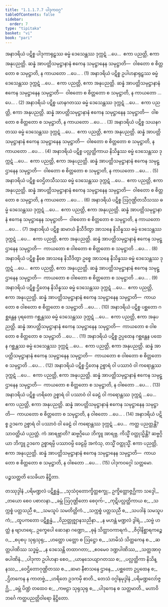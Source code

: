```yaml
---
title: "1.1.1.7.7 ပါဒုကဝဂ္ဂ"
tableOfContents: false
sidebar:
  order: 7
type: "tipitaka"
basket: "vi"
book: "pari"
---
```



<DynamicBreadcrumb />

<Division number="156" book="pari">

<Paragraph number="305" book="pari">
အနာဒရိယံ ပဋိစ္စ ပါဒုကာရုဠှဿ ဓမ္မံ ဒေသေန္တဿ ဒုက္ကဋံ …ပေ…  ဧကာ ပညတ္တိ, ဧကာ အနုပညတ္တိ. ဆန္နံ အာပတ္တိသမုဋ္ဌာနာနံ ဧကေန သမုဋ္ဌာနေန သမုဋ္ဌာတိ—  ဝါစတော စ စိတ္တတော စ သမုဋ္ဌာတိ, န ကာယတော …ပေ… . (1)
</Paragraph>

<Paragraph number="306" book="pari">
အနာဒရိယံ ပဋိစ္စ ဥပါဟနာရုဠှဿ ဓမ္မံ ဒေသေန္တဿ ဒုက္ကဋံ …ပေ…  ဧကာ ပညတ္တိ, ဧကာ အနုပညတ္တိ. ဆန္နံ အာပတ္တိသမုဋ္ဌာနာနံ ဧကေန သမုဋ္ဌာနေန သမုဋ္ဌာတိ—  ဝါစတော စ စိတ္တတော စ သမုဋ္ဌာတိ, န ကာယတော …ပေ… . (2)
</Paragraph>

<Paragraph number="307" book="pari">
အနာဒရိယံ ပဋိစ္စ ယာနဂတဿ ဓမ္မံ ဒေသေန္တဿ ဒုက္ကဋံ …ပေ…  ဧကာ ပညတ္တိ, ဧကာ အနုပညတ္တိ. ဆန္နံ အာပတ္တိသမုဋ္ဌာနာနံ ဧကေန သမုဋ္ဌာနေန သမုဋ္ဌာတိ—  ဝါစတော စ စိတ္တတော စ သမုဋ္ဌာတိ, န ကာယတော …ပေ… . (3)
</Paragraph>

<Paragraph number="308" book="pari">
အနာဒရိယံ ပဋိစ္စ သယနဂတဿ ဓမ္မံ ဒေသေန္တဿ ဒုက္ကဋံ …ပေ…  ဧကာ ပညတ္တိ, ဧကာ အနုပညတ္တိ. ဆန္နံ အာပတ္တိသမုဋ္ဌာနာနံ ဧကေန သမုဋ္ဌာနေန သမုဋ္ဌာတိ—  ဝါစတော စ စိတ္တတော စ သမုဋ္ဌာတိ, န ကာယတော …ပေ… . (4)
</Paragraph>

<Paragraph number="309" book="pari">
အနာဒရိယံ ပဋိစ္စ ပလ္လတ္ထိကာယ နိသိန္နဿ ဓမ္မံ ဒေသေန္တဿ ဒုက္ကဋံ …ပေ…  ဧကာ ပညတ္တိ, ဧကာ အနုပညတ္တိ. ဆန္နံ အာပတ္တိသမုဋ္ဌာနာနံ ဧကေန သမုဋ္ဌာနေန သမုဋ္ဌာတိ—  ဝါစတော စ စိတ္တတော စ သမုဋ္ဌာတိ, န ကာယတော …ပေ… . (5)
</Paragraph>

<Paragraph number="310" book="pari">
အနာဒရိယံ ပဋိစ္စ ဝေဌိတသီသဿ ဓမ္မံ ဒေသေန္တဿ ဒုက္ကဋံ …ပေ…  ဧကာ ပညတ္တိ, ဧကာ အနုပညတ္တိ. ဆန္နံ အာပတ္တိသမုဋ္ဌာနာနံ ဧကေန သမုဋ္ဌာနေန သမုဋ္ဌာတိ—  ဝါစတော စ စိတ္တတော စ သမုဋ္ဌာတိ, န ကာယတော …ပေ… . (6)
</Paragraph>

<Paragraph number="311" book="pari">
အနာဒရိယံ ပဋိစ္စ ဩဂုဏ္ဌိတသီသဿ ဓမ္မံ ဒေသေန္တဿ ဒုက္ကဋံ …ပေ…  ဧကာ ပညတ္တိ, ဧကာ အနုပညတ္တိ. ဆန္နံ အာပတ္တိသမုဋ္ဌာနာနံ ဧကေန သမုဋ္ဌာနေန သမုဋ္ဌာတိ—  ဝါစတော စ စိတ္တတော စ သမုဋ္ဌာတိ, န ကာယတော …ပေ… . (7)
</Paragraph>

<Paragraph number="312" book="pari">
အနာဒရိယံ ပဋိစ္စ ဆမာယံ နိသီဒိတွာ အာသနေ နိသိန္နဿ ဓမ္မံ ဒေသေန္တဿ ဒုက္ကဋံ …ပေ…  ဧကာ ပညတ္တိ, ဧကာ အနုပညတ္တိ. ဆန္နံ အာပတ္တိသမုဋ္ဌာနာနံ ဧကေန သမုဋ္ဌာနေန သမုဋ္ဌာတိ—  ကာယတော စ ဝါစတော စ စိတ္တတော စ သမုဋ္ဌာတိ …ပေ… . (8)
</Paragraph>

<Paragraph number="313" book="pari">
အနာဒရိယံ ပဋိစ္စ နီစေ အာသနေ နိသီဒိတွာ ဥစ္စေ အာသနေ နိသိန္နဿ ဓမ္မံ ဒေသေန္တဿ ဒုက္ကဋံ …ပေ…  ဧကာ ပညတ္တိ, ဧကာ အနုပညတ္တိ. ဆန္နံ အာပတ္တိသမုဋ္ဌာနာနံ ဧကေန သမုဋ္ဌာနေန သမုဋ္ဌာတိ—  ကာယတော စ ဝါစတော စ စိတ္တတော စ သမုဋ္ဌာတိ …ပေ… . (9)
</Paragraph>

<Paragraph number="314" book="pari">
အနာဒရိယံ ပဋိစ္စ ဌိတေန နိသိန္နဿ ဓမ္မံ ဒေသေန္တဿ ဒုက္ကဋံ …ပေ…  ဧကာ ပညတ္တိ, ဧကာ အနုပညတ္တိ. ဆန္နံ အာပတ္တိသမုဋ္ဌာနာနံ ဧကေန သမုဋ္ဌာနေန သမုဋ္ဌာတိ—  ကာယတော စ ဝါစတော စ စိတ္တတော စ သမုဋ္ဌာတိ …ပေ… . (10)
</Paragraph>

<Paragraph number="315" book="pari">
အနာဒရိယံ ပဋိစ္စ ပစ္ဆတော ဂစ္ဆန္တေန ပုရတော ဂစ္ဆန္တဿ ဓမ္မံ ဒေသေန္တဿ ဒုက္ကဋံ …ပေ…  ဧကာ ပညတ္တိ, ဧကာ အနုပညတ္တိ. ဆန္နံ အာပတ္တိသမုဋ္ဌာနာနံ ဧကေန သမုဋ္ဌာနေန သမုဋ္ဌာတိ—  ကာယတော စ ဝါစတော စ စိတ္တတော စ သမုဋ္ဌာတိ …ပေ… . (11)
</Paragraph>

<Paragraph number="316" book="pari">
အနာဒရိယံ ပဋိစ္စ ဥပ္ပထေန ဂစ္ဆန္တေန ပထေန ဂစ္ဆန္တဿ ဓမ္မံ ဒေသေန္တဿ ဒုက္ကဋံ …ပေ…  ဧကာ ပညတ္တိ, ဧကာ အနုပညတ္တိ. ဆန္နံ အာပတ္တိသမုဋ္ဌာနာနံ ဧကေန သမုဋ္ဌာနေန သမုဋ္ဌာတိ—  ကာယတော စ ဝါစတော စ စိတ္တတော စ သမုဋ္ဌာတိ …ပေ… . (12)
</Paragraph>

<Paragraph number="317" book="pari">
အနာဒရိယံ ပဋိစ္စ ဌိတေန ဥစ္စာရံ ဝါ ပဿာဝံ ဝါ ကရောန္တဿ ဒုက္ကဋံ …ပေ…  ဧကာ ပညတ္တိ, ဧကာ အနုပညတ္တိ. ဆန္နံ အာပတ္တိသမုဋ္ဌာနာနံ ဧကေန သမုဋ္ဌာနေန သမုဋ္ဌာတိ—  ကာယတော စ စိတ္တတော စ သမုဋ္ဌာတိ, န ဝါစတော …ပေ… . (13)
</Paragraph>

<Paragraph number="318" book="pari">
အနာဒရိယံ ပဋိစ္စ ဟရိတေ ဥစ္စာရံ ဝါ ပဿာဝံ ဝါ ခေဠံ ဝါ ကရောန္တဿ ဒုက္ကဋံ …ပေ…  ဧကာ ပညတ္တိ, ဧကာ အနုပညတ္တိ. ဆန္နံ အာပတ္တိသမုဋ္ဌာနာနံ ဧကေန သမုဋ္ဌာနေန သမုဋ္ဌာတိ—  ကာယတော စ စိတ္တတော စ သမုဋ္ဌာတိ, န ဝါစတော …ပေ… . (14)
</Paragraph>

<Paragraph number="319" book="pari">
အနာဒရိယံ ပဋိစ္စ ဥဒကေ ဥစ္စာရံ ဝါ ပဿာဝံ ဝါ ခေဠံ ဝါ ကရောန္တဿ ဒုက္ကဋံ …ပေ…  ကတ္ထ ပညတ္တန္တိ? သာဝတ္ထိယံ ပညတ္တံ. ကံ အာရဗ္ဘာတိ? ဆဗ္ဗဂ္ဂိယေ ဘိက္ခူ အာရဗ္ဘ. ကိသ္မိံ ဝတ္ထုသ္မိန္တိ? ဆဗ္ဗဂ္ဂိယာ ဘိက္ခူ ဥဒကေ ဥစ္စာရမ္ပိ ပဿာဝမ္ပိ ခေဠမ္ပိ အကံသု, တသ္မိံ ဝတ္ထုသ္မိံ. ဧကာ ပညတ္တိ, ဧကာ အနုပညတ္တိ. ဆန္နံ အာပတ္တိသမုဋ္ဌာနာနံ ဧကေန သမုဋ္ဌာနေန သမုဋ္ဌာတိ—  ကာယတော စ စိတ္တတော စ သမုဋ္ဌာတိ, န ဝါစတော …ပေ… . (15)

</Paragraph>
</Division>

<Paragraph number="320" type="center" book="pari">
ပါဒုကဝဂ္ဂေါ သတ္တမော.

  
ပဉ္စသတ္တတိ သေခိယာ နိဋ္ဌိတာ.



</Paragraph>

<Paragraph number="321" type="center" book="pari">
တဿုဒ္ဒါနံ


</Paragraph>

<Paragraph number="322" type="verses" book="pari">
_ပရိမဏ္ဍလံ ပဋိစ္ဆန္နံ,_  
_သုသံဝုတောက္ခိတ္တစက္ခု;_  
ဥက္ခိတ္တောဇ္ဇဂ္ဃိကာ သဒ္ဒေါ,_  
_တယော စေဝ ပစာလနာ._  

</Paragraph>

<Paragraph number="323" type="verses" book="pari">
_ခမ္ဘံ ဩဂုဏ္ဌိတော စေဝုက်-_  
_ကုဋိပလ္လတ္ထိကာယ စ;_  
_သက္ကစ္စံ ပတ္တသညီ စ,_  
_သမသူပံ သမတိတ္တိကံ._  

</Paragraph>

<Paragraph number="324" type="verses" book="pari">
_သက္ကစ္စံ ပတ္တသညီ စ,_  
_သပဒါနံ သမသူပကံ;_  
_ထူပကတော ပဋိစ္ဆန္နံ,_  
_ဝိညတ္တုဇ္ဈာနသညိနာ._  

</Paragraph>

<Paragraph number="325" type="verses" book="pari">
_န မဟန္တံ မဏ္ဍလံ ဒွါရံ,_  
_သဗ္ဗံ ဟတ္ထံ န ဗျာဟရေ;_  
ဥက္ခေပေါ ဆေဒနာ ဂဏ္ဍော,_  
_ဓုနံ သိတ္ထာဝကာရကံ._  

</Paragraph>

<Paragraph number="326" type="verses" book="pari">
_ဇိဝှါနိစ္ဆာရကဉ္စေဝ,_  
_စပုစပု သုရုသုရု;_  
_ဟတ္ထော ပတ္တော စ ဩဋ္ဌော စ,_  
_သာမိသံ သိတ္ထကေန စ._  

</Paragraph>

<Paragraph number="327" type="verses" book="pari">
_ဆတ္တပါဏိဿ သဒ္ဓမ္မံ,_  
_န ဒေသေန္တိ တထာဂတာ;_  
_ဧဝမေဝ ဒဏ္ဍပါဏိဿ,_  
_သတ္ထအာဝုဓပါဏိနံ._  

</Paragraph>

<Paragraph number="328" type="verses" book="pari">
_ပါဒုကာ ဥပါဟနာ စေဝ,_  
_ယာနသေယျာဂတဿ စ;_  
_ပလ္လတ္ထိကာ နိသိန္နဿ,_  
_ဝေဌိတောဂုဏ္ဌိတဿ စ._  

</Paragraph>

<Paragraph number="329" type="verses" book="pari">
_ဆမာ နီစာသနေ ဌာနေ,_  
_ပစ္ဆတော ဥပ္ပထေန စ;_  
_ဌိတကေန န ကာတဗ္ဗံ,_  
_ဟရိတေ ဥဒကမှိ စာတိ._  


</Paragraph>

<Paragraph number="330" type="center" book="pari">
တေသံ ဝဂ္ဂါနမုဒ္ဒါနံ


</Paragraph>

<Paragraph number="331" type="verses" book="pari">
_ပရိမဏ္ဍလော်ဇ္ဇဂ္ဃိ,_  
_ခမ္ဘံ ပိဏ္ဍံ တထေဝ စ;_  
_ကဗဠာ သုရုသုရု စ,_  
_ပါဒုကေန စ သတ္တမာတိ._  


</Paragraph>

<Paragraph number="332" type="center" book="pari">
မဟာဝိဘင်္ဂေ ကတ္ထပညတ္တိဝါရော နိဋ္ဌိတော.
</Paragraph>